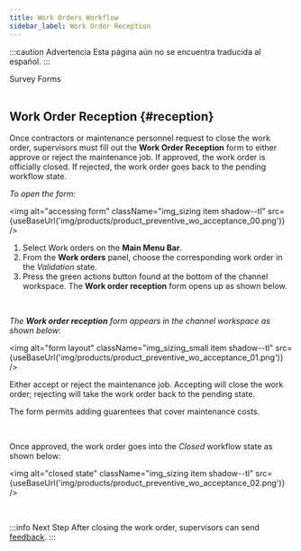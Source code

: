 ```yaml
---
title: Work Orders Workflow
sidebar_label: Work Order Reception
---
```


:::caution Advertencia
Esta página aún no se encuentra traducida al español.
:::


<span className="hero__title">Survey Forms</span>
<br/>
<br/>

## Work Order Reception {#reception}

Once contractors or maintenance personnel request to close the work order, supervisors must fill out the **Work Order Reception** form to either approve or reject the maintenance job. If approved, the work order is officially closed. If rejected, the work order goes back to the pending workflow state.

<div className="alert alert--primary">

_To open the form:_

<img alt="accessing form" className="img_sizing item shadow--tl" src={useBaseUrl('img/products/product_preventive_wo_acceptance_00.png')} />
<br/>

1. Select <span className="badge badge--primary">Work orders</span> on the **Main Menu Bar**.
2. From the **Work orders** panel, choose the corresponding work order in the _Validation_ state.
3. Press the green actions button found at the bottom of the channel workspace. The **Work order reception** form opens up as shown below.

</div>
<br/>

<div className="alert alert--primary">

_The **Work order reception** form appears in the channel workspace as shown below:_

<img alt="form layout" className="img_sizing_small item shadow--tl" src={useBaseUrl('img/products/product_preventive_wo_acceptance_01.png')} />
<br/>

Either accept or reject the maintenance job. Accepting will close the work order; rejecting will take the work order back to the pending state.

The form permits adding guarentees that cover maintenance costs.

</div>
<br/>

<div className="alert alert--primary">

Once approved, the work order goes into the _Closed_ workflow state as shown below:

<img alt="closed state" className="img_sizing item shadow--tl" src={useBaseUrl('img/products/product_preventive_wo_acceptance_02.png')} />
<br/>


</div>
<br/>

:::info Next Step
After closing the work order, supervisors can send [feedback](/docs/products/workflows/work_orders/related-product/pm/surveys-feedback).
:::

